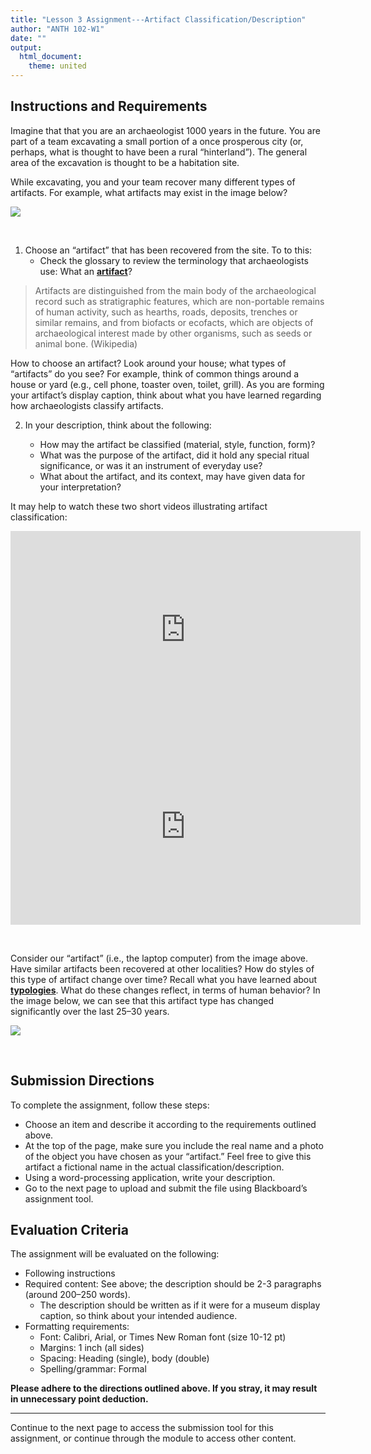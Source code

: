 ```yaml
---
title: "Lesson 3 Assignment---Artifact Classification/Description"
author: "ANTH 102-W1"
date: ""
output:
  html_document:
    theme: united
---
```


## Instructions and Requirements

Imagine that that you are an archaeologist 1000 years in the future. You are part of a team excavating a small portion of a once prosperous city (or, perhaps, what is thought to have been a rural "hinterland"). The general area of the excavation is thought to be a habitation site.

While excavating, you and your team recover many different types of artifacts. For example, what artifacts may exist in the image below?

![](ComputerArtifact.jpg)

<br>

1. Choose an "artifact" that has been recovered from the site. To to this:
    + Check the glossary to review the terminology that archaeologists use:  What an <a href="https://diigo.com/08aol0" target="_blank"><b>artifact</b></a>?

> Artifacts are distinguished from the main body of the archaeological record such as stratigraphic features, which are non-portable remains of human activity, such as hearths, roads, deposits, trenches or similar remains, and from biofacts or ecofacts, which are objects of archaeological interest made by other organisms, such as seeds or animal bone. (Wikipedia)

How to choose an artifact? Look around your house; what types of "artifacts" do you see? For example, think of common things around a house or yard (e.g., cell phone, toaster oven, toilet, grill). As you are forming your artifact's display caption, think about what you have learned regarding how archaeologists classify artifacts.

2. In your description, think about the following:

    + How may the artifact be classified (material, style, function, form)?
    + What was the purpose of the artifact, did it hold any special ritual significance, or was it an instrument of everyday use?
    + What about the artifact, and its context, may have given data for your interpretation?
    
It may help to watch these two short videos illustrating artifact classification:

<iframe width="560" height="315" src="https://www.youtube.com/embed/VDNjORpTmj8?rel=0" frameborder="0" allowfullscreen></iframe>

<iframe width="560" height="315" src="https://www.youtube.com/embed/RcxQTr4BDs4?rel=0" frameborder="0" allowfullscreen></iframe>
<br>
    
Consider our "artifact" (i.e., the laptop computer) from the image above. Have similar artifacts been recovered at other localities? How do styles of this type of artifact change over time? Recall what you have learned about <a href="http://proteus.brown.edu/fieldarchaeology2014/20064" target="_blank"><b>typologies</b></a>. What do these changes reflect, in terms of human behavior? In the image below, we can see that this artifact type has changed significantly over the last 25--30 years.

![](ComputerArtifactChange.jpg)

<br>

## Submission Directions

To complete the assignment, follow these steps:

- Choose an item and describe it according to the requirements outlined above.
- At the top of the page, make sure you include the real name and a photo of the object you have chosen as your "artifact." Feel free to give this artifact a fictional name in the actual classification/description.
- Using a word-processing application, write your description.
- Go to the next page to upload and submit the file using Blackboard's assignment tool.


## Evaluation Criteria

The assignment will be evaluated on the following:

- Following instructions
- Required content: See above; the description should be 2-3 paragraphs (around 200--250 words).
    + The description should be written as if it were for a museum display caption, so think about your intended audience. 
- Formatting requirements:
    + Font: Calibri, Arial, or Times New Roman font (size 10-12 pt)
    + Margins: 1 inch (all sides)
    + Spacing: Heading (single), body (double)
    + Spelling/grammar: Formal

__Please adhere to the directions outlined above. If you stray, it may result in unnecessary point deduction.__

----

Continue to the next page to access the submission tool for this assignment, or continue through the module to access other content.